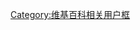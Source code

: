 {{User language-N|膜法|此用戶本身就是一位'''長者'''，'''身经百战'''，'''见得多了'''，有这个必要告诉你一点'''人生的經驗'''。|膜蛤文化|14|9}}<noinclude>[[Category:维基百科相关用户框]]</noinclude>